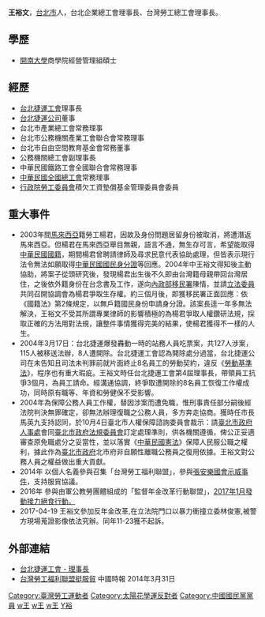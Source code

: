 {{Multiple issues|
{{Notability Unreferenced|time=2021-08-11T07:10:15+00:00}}
{{Advert|time=2021-08-11T07:10:15+00:00}}
{{Autobiography|time=2021-08-11T07:10:15+00:00}}
}}
'''王裕文'''{{BD|1969年|7月22日|catIdx=w王}}，[[台北市|台北市]]人，台北企業總工會理事長、台灣勞工總工會理事長。

==學歷==
*[[開南大學|開南大學]]商學院經營管理組碩士

==經歷==
*[[台北捷運工會|台北捷運工會]]理事長
*[[台北捷運公司|台北捷運公司]]董事
*台北市產業總工會常務理事
*台北市公務機關產業工會聯合會常務理事
*台北市自由空間教育基金會常務董事
*公務機關總工會副理事長
*中華民國鐵路工會全國聯合會常務理事
*[[中華民國全國總工會|中華民國全國總工會]]常務理事
*[[行政院勞工委員會|行政院勞工委員會]]積欠工資墊償基金管理委員會委員

==重大事件==
*2003年間[[馬來西亞|馬來西亞]]籍勞工楊君，因故及身份問題居留身份被取消，將遭潛返馬來西亞。但楊君在馬來西亞舉目無親，語言不通，無生存可言，希望能取得[[中華民國國籍|中華民國國籍]]，期間楊君曾聘請律師及尋求民意代表協助處理，但皆表示現行法令無法如願取得[[中華民國國民身分證|中華民國國民身分證]]等回應。2004年中王裕文得知後主動協助，將案子從頭研究後，發現楊君出生後不久即由台灣籍母親帶回台灣居住，之後依外籍身份在台念書及工作，遂向[[內政部移民署|內政部移民署]]陳情，並請[[立法委員|立法委員]]共同召開協調會為楊君爭取生存權。約三個月後，即獲移民署正面回應：依《國籍法》第2條規定，以無戶籍國民身份申請身分證。該案長逹一年多無法解決，王裕文不受其所謂專業律師的影響積極的為楊君爭取人權鑽研法規，採取正確的方法用對法規，讓整件事情獲得完美的結果，使楊君獲得不一樣的人生。
*2004年3月17日：台北捷運爆發轟動一時的站務人員吃票案，共127人涉案，115人被移送法辦，8人遭開除。台北捷運工會認為開除處分過當，台北捷運公司在未告知且司法未判罪前就片面終止8名員工的勞動契約，違反《[[勞動基準法_(中華民國)|勞動基準法]]》，程序也有重大瑕疵。王裕文時任台北捷運工會第4屆理事長，帶領員工抗爭3個月，為員工請命。經溝通協調，終爭取遭開除的8名員工恢復工作權成功，同時原有職等、年資和勞健保不受影響。
*2004年為保障公務人員工作權，替因涉案而遭免職，惟刑事責任部分嗣後經法院判決無罪確定，卻無法辦理復職之公務人員，多方奔走協商。獲時任市長馬英九支持認同，於10月4日臺北市人權保障諮詢委員會裁示：請[[臺北市政府人事處|臺北市政府人事處]]會同[[臺北市政府法規委員會|臺北市政府法規委員會]]訂定處理準則，供各機關遵循，俾公正妥適審查原免職處分之妥當性，並以落實《[[中華民國憲法|中華民國憲法]]》保障人民服公職之權利，據此作為[[臺北市政府|臺北市政府]]北市府非自願性離職公務員之復用依據。王裕文對公務人員之權益做出重大貢獻。
*2014年 以個人名義參與召集「台灣勞工福利聯盟」，參與[[張安樂國會示威事件|張安樂國會示威事件]]，支持服貿協議。
*2016年 參與由軍公教勞團體組成的「監督年金改革行動聯盟」，[http://www.appledaily.com.tw/realtimenews/article/politics/20170116/1036199/%E7%9B%A3%E7%9D%A3%E5%B9%B4%E9%87%91%E6%94%B9%E9%9D%A9%E8%81%AF%E7%9B%9F%E4%BB%8A%E8%B5%B7%E7%B5%95%E9%A3%9F%E3%80%80%E8%99%9F%E5%8F%AC3%E8%90%AC%E4%BA%BA%E5%8C%85%E5%9C%8D%E5%B9%B4%E6%94%B9%E5%9C%8B%E6%98%AF%E6%9C%83%E8%AD%B0 2017年1月發動接力絕食行動。] {{Wayback|url=http://www.appledaily.com.tw/realtimenews/article/politics/20170116/1036199/%E7%9B%A3%E7%9D%A3%E5%B9%B4%E9%87%91%E6%94%B9%E9%9D%A9%E8%81%AF%E7%9B%9F%E4%BB%8A%E8%B5%B7%E7%B5%95%E9%A3%9F%E3%80%80%E8%99%9F%E5%8F%AC3%E8%90%AC%E4%BA%BA%E5%8C%85%E5%9C%8D%E5%B9%B4%E6%94%B9%E5%9C%8B%E6%98%AF%E6%9C%83%E8%AD%B0 |date=20170118202558 }}
*2017-04-19  王裕文參加反年金改革,在立法院門口以暴力衝撞立委林俊憲,被警方現場蒐證影像依法究辦。同年11-23獲不起訴。

==外部連結==
*[http://www.trtcu.org.tw/ 台北捷運工會 - 理事長] {{Wayback|url=http://www.trtcu.org.tw/ |date=20140403090829 }}
*[http://www.chinatimes.com/realtimenews/20140331002795-260407 台灣勞工福利聯盟挺服貿] {{Wayback|url=http://www.chinatimes.com/realtimenews/20140331002795-260407 |date=20170131190845 }}中國時報 2014年3月31日

[[Category:臺灣勞工運動者|Category:臺灣勞工運動者]]
[[Category:太陽花學運反對者|Category:太陽花學運反對者]]
[[Category:中國國民黨黨員|Category:中國國民黨黨員]]
[[Category:開南大學校友|w王]]
[[Category:國立空中大學校友|w王]]
[[Category:台北市人|w王]]
[[Category:王姓|Y裕]]